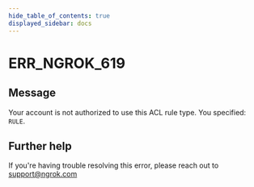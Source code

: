 ```yaml
---
hide_table_of_contents: true
displayed_sidebar: docs
---
```



# ERR_NGROK_619

## Message

Your account is not authorized to use this ACL rule type. You specified: `RULE`.

<ErrorDetails error="err_ngrok_619" />

## Further help

If you're having trouble resolving this error, please reach out to [support@ngrok.com](mailto:support@ngrok.com?subject=Help%20with%20ERR_NGROK_619)
